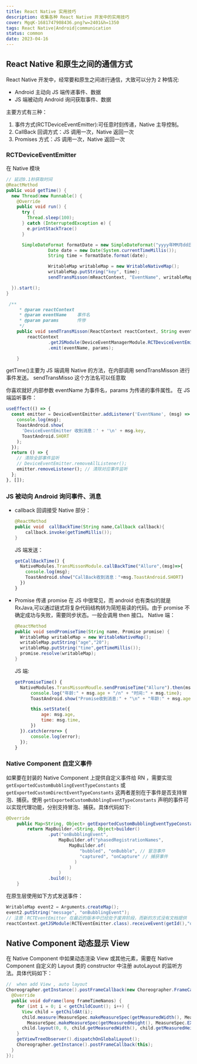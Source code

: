 ```yaml
---
title: React Native 实用技巧
description: 收集各种 React Native 开发中的实用技巧
cover: MgqK-1681747908436.png?w=2401&h=1350
tags: React Native|Android|communication
status: common
date: 2023-04-16
---
```


## React Native 和原生之间的通信方式

React Native 开发中，经常要和原生之间进行通信，大致可以分为 2 种情况:

- Android 主动向 JS 端传递事件、数据
- JS 端被动向 Android 询问获取事件、数据

主要方式有三种：

1. 事件方式(RCTDeviceEventEmitter):可任意时刻传递，Native 主导控制。
2. CallBack 回调方式：JS 调用一次，Native 返回一次
3. Promises 方式：JS 调用一次，Native 返回一次

### RCTDeviceEventEmitter

在 Native 模块

```java
// 延迟0.1秒获取时间
@ReactMethod
public void getTime() {
  new Thread(new Runnable() {
    @Override
    public void run() {
      try {
        Thread.sleep(100);
      } catch (InterruptedException e) {
        e.printStackTrace()
      }

      SimpleDateFormat formatDate = new SimpleDateFormat("yyyy年MM月dd日  HH:mm:ss");
                Date date = new Date(System.currentTimeMillis());
                String time = formatDate.format(date);

                WritableMap writableMap = new WritableNativeMap();
                writableMap.putString("key", time);
                sendTransMisson(mReactContext, "EventName", writableMap);

  }).start();
}

 /**
     * @param reactContext
     * @param eventName    事件名
     * @param params       传惨
     */
    public void sendTransMisson(ReactContext reactContext, String eventName, @Nullable WritableMap params) {
        reactContext
                .getJSModule(DeviceEventManagerModule.RCTDeviceEventEmitter.class)
                .emit(eventName, params);

    }
```

getTime()主要为 JS 端调用 Native 的方法，在内部调用
sendTransMisson 进行事件发送。 sendTransMisso 这个方法名可以任意取

你喜欢就好,内部参数 eventName 为事件名，params 为传递的事件属性。
在 JS 端监听事件：

```js
useEffect(() => {
  const emitter = DeviceEventEmitter.addListener('EventName', (msg) => {
    console.log(msg);
    ToastAndroid.show(
      'DeviceEventEmitter 收到消息：' + '\n' + msg.key,
      ToastAndroid.SHORT
    );
  });
  return () => {
    // 清除全部事件监听
    // DeviceEventEmitter.removeAllListener();
    emitter.removeListener(); // 清除对应事件监听
  };
}, []);
```

### JS 被动向 Android 询问事件、消息

- callback 回调接受
  Native 部分：

  ```java
  @ReactMethod
  public void  callBackTime(String name,Callback callback){
      callback.invoke(getTimeMillis());
  }
  ```

  JS 端发送：

  ```js
  getCallBackTime() {
    NativeModules.TransMissonModule.callBackTime("Allure",(msg)=>{
      console.log(msg);
      ToastAndroid.show("CallBack收到消息："+msg.ToastAndroid.SHORT)
    })
  }
  ```

- Promise 传递
  promise 在 JS 中很常见，而 android 也有类似的就是 RxJava,可以通过链式将复杂代码结构转为简短易读的代码。由于 promise 不确定成功与失败，需要同步状态。一般会调用 then 接口。
  Native 端：

  ```java
  @ReactMethod
  public void sendPromiseTime(String name, Promise promise) {
    WritableMap writableMap = new WritableNativeMap();
    writableMap.putString("age","20");
    writableMap.putString("time",getTimeMillis());
    promise.resolve(writableMap);
  }
  ```

  JS 端:

  ```js
  getPromiseTime() {
    NativeModules.TransMissonMoudle.sendPromiseTime("Allure").then(msg=> {
        console.log("年龄:" + msg.age + "/n" + "时间:" + msg.time);
        ToastAndroid.show("Promise收到消息:" + "\n" + "年龄:" + msg.age + "时间:" + msg.time, ToastAndroid.SHORT)

        this.setState({
            age: msg.age,
            time: msg.time,
        })
    }).catch(error=> {
        console.log(error);
    });
  }
  ```

### Native Component 自定义事件

如果要在封装的 Native Component 上提供自定义事件给 RN ，需要实现 `getExportedCustomBubblingEventTypeConstants` 或 `getExportedCustomDirectEventTypeConstants`
这两者差别在于事件是否支持冒泡、捕获。使用 `getExportedCustomBubblingEventTypeConstants` 声明的事件可以实现代理功能，分别支持冒泡、捕获。具体代码如下:

```java
@Override
    public Map<String, Object> getExportedCustomBubblingEventTypeConstants() {
        return MapBuilder.<String, Object>builder()
                .put("onBubblingEvent",
                    MapBuilder.of("phasedRegistrationNames",
                        MapBuilder.of(
                            "bubbled", "onBubble", // 冒泡事件
                            "captured", "onCapture" // 捕获事件
                          )
                        )
                    )
                .build();
    }
```

在原生层使用如下方式发送事件：

```java
WritableMap event2 = Arguments.createMap();
event2.putString("message", "onBubblingEvent");
// 注意：RCTEventEmitter 在最近的版本中已经处于废弃阶段，而新的方式没有文档提供 ？？
reactContext.getJSModule(RCTEventEmitter.class).receiveEvent(getId(),"onBubblingEvent",event2);
```

## Native Component 动态显示 View

在 Native Component 中如果动态渲染 View 或其他元素，需要在 Native Component 自定义的 Layout 类的 constructor 中注册 autoLayout 的监听方法。具体代码如下：

```java
//  when add View , auto layout
Choreographer.getInstance().postFrameCallback(new Choreographer.FrameCallback() {
  @Override
  public void doFrame(long frameTimeNanos) {
    for (int i = 0; i < getChildCount(); i++) {
      View child = getChildAt(i);
      child.measure(MeasureSpec.makeMeasureSpec(getMeasuredWidth(), MeasureSpec.EXACTLY),
        MeasureSpec.makeMeasureSpec(getMeasuredHeight(), MeasureSpec.EXACTLY));
      child.layout(0, 0, child.getMeasuredWidth(), child.getMeasuredHeight());
    }
    getViewTreeObserver().dispatchOnGlobalLayout();
    Choreographer.getInstance().postFrameCallback(this);
  }
});
```
